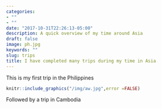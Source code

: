 ```yaml
---
categories:
- ""
- ""
date: "2017-10-31T22:26:13-05:00"
description: A quick overview of my time around Asia
draft: false
image: ph.jpg
keywords: ""
slug: trips
title: I have completed many trips during my time in Asia
---
```


This is my first trip in the Philippines


```r
knitr::include_graphics("/img/aw.jpg",error =FALSE)
```

Followed by a trip in Cambodia